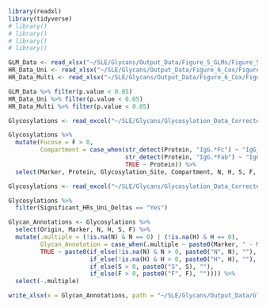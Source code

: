```r
library(readxl)
library(tidyverse)
# library()
# library()
# library()
# library()

```

```r

GLM_Data <- read_xlsx("~/SLE/Glycans/Output_Data/Figure_5_GLMs/Figure_5_GLM_Firth_Delta.xlsx")
HR_Data_Uni <- read_xlsx("~/SLE/Glycans/Output_Data/Figure_6_Cox/Figure_6_Cox_Univariable.xlsx")
HR_Data_Multi <- read_xlsx("~/SLE/Glycans/Output_Data/Figure_6_Cox/Figure_6_Cox_Multivariable_Sign_Markers_Firth.xlsx")

GLM_Data %>% filter(p.value < 0.05)
HR_Data_Uni %>% filter(p.value < 0.05) 
HR_Data_Multi %>% filter(p.value < 0.05) 

```

```r

Glycosylations <- read_excel("~/SLE/Glycans/Glycosylation_Data_Corrected.xlsx") 

Glycosylations %>%
  mutate(Fucose = F > 0,
         Compartment = case_when(str_detect(Protein, "IgG.*Fc") ~ "IgG_Fc",
                                 str_detect(Protein, "IgG.*Fab") ~ "IgG_Fab", 
                                 TRUE ~ Protein)) %>%
  select(Marker, Protein, Glycosylation_Site, Compartment, N, H, S, F, Fucose, Antennae_Class)


```

```r

Glycosylations <- read_excel("~/SLE/Glycans/Glycosylation_Data_Corrected.xlsx")

Glycosylations %>% 
  filter(Significant_HRs_Uni_Deltas == "Yes")
```

```r

Glycan_Annotations <- Glycosylations %>% 
  select(Origin, Marker, N, H, S, F) %>% 
  mutate(.multiple = (!is.na(N) & N == 0) | (!is.na(H) & H == 0), 
         Glycan_Annotation = case_when(.multiple ~ paste0(Marker, " - Multiple Structures"), 
         TRUE ~ paste0(if_else(!is.na(N) & N > 0, paste0("N", N), ""), 
                       if_else(!is.na(H) & H > 0, paste0("H", H), ""), 
                       if_else(S > 0, paste0("S", S), ""), 
                       if_else(F > 0, paste0("F", F), "")))) %>% 
  select(-.multiple)

write_xlsx(x = Glycan_Annotations, path = "~/SLE/Glycans/Output_Data/Gl_annotations.xlsx")

```



